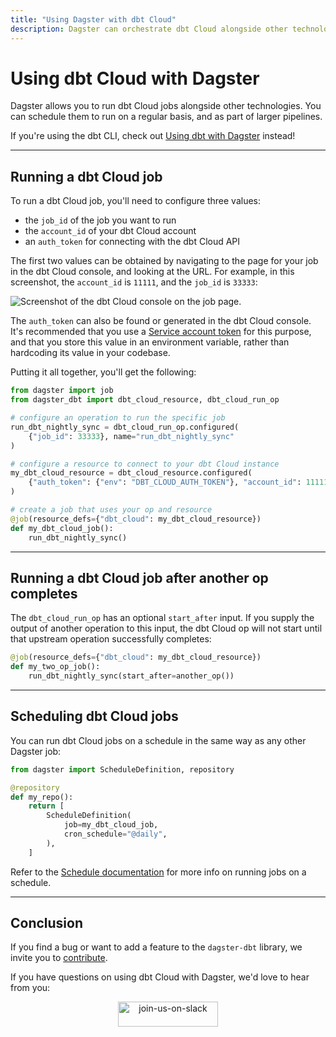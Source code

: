 ```yaml
---
title: "Using Dagster with dbt Cloud"
description: Dagster can orchestrate dbt Cloud alongside other technologies.
---
```


# Using dbt Cloud with Dagster

Dagster allows you to run dbt Cloud jobs alongside other technologies. You can schedule them to run on a regular basis, and as part of larger pipelines.

If you're using the dbt CLI, check out [Using dbt with Dagster](/integrations/dbt) instead!

---

## Running a dbt Cloud job

To run a dbt Cloud job, you'll need to configure three values:

- the `job_id` of the job you want to run
- the `account_id` of your dbt Cloud account
- an `auth_token` for connecting with the dbt Cloud API

The first two values can be obtained by navigating to the page for your job in the dbt Cloud console, and looking at the URL. For example, in this screenshot, the `account_id` is `11111`, and the `job_id` is `33333`:

<Image
alt="Screenshot of the dbt Cloud console on the job page."
src="/images/integrations/dbt/dbt_cloud_job_page.png"
width={1055}
height={673}
/>

The `auth_token` can also be found or generated in the dbt Cloud console. It's recommended that you use a [Service account token](https://docs.getdbt.com/docs/dbt-cloud/dbt-cloud-api/service-tokens) for this purpose, and that you store this value in an environment variable, rather than hardcoding its value in your codebase.

Putting it all together, you'll get the following:

```python startafter=start_dbt_cloud_job endbefore=end_dbt_cloud_job file=/integrations/dbt/dbt_cloud.py dedent=4
from dagster import job
from dagster_dbt import dbt_cloud_resource, dbt_cloud_run_op

# configure an operation to run the specific job
run_dbt_nightly_sync = dbt_cloud_run_op.configured(
    {"job_id": 33333}, name="run_dbt_nightly_sync"
)

# configure a resource to connect to your dbt Cloud instance
my_dbt_cloud_resource = dbt_cloud_resource.configured(
    {"auth_token": {"env": "DBT_CLOUD_AUTH_TOKEN"}, "account_id": 11111}
)

# create a job that uses your op and resource
@job(resource_defs={"dbt_cloud": my_dbt_cloud_resource})
def my_dbt_cloud_job():
    run_dbt_nightly_sync()
```

---

## Running a dbt Cloud job after another op completes

The `dbt_cloud_run_op` has an optional `start_after` input. If you supply the output of another operation to this input, the dbt Cloud op will not start until that upstream operation successfully completes:

```python startafter=start_dbt_cloud_job2 endbefore=end_dbt_cloud_job2 file=/integrations/dbt/dbt_cloud.py dedent=4
@job(resource_defs={"dbt_cloud": my_dbt_cloud_resource})
def my_two_op_job():
    run_dbt_nightly_sync(start_after=another_op())
```

---

## Scheduling dbt Cloud jobs

You can run dbt Cloud jobs on a schedule in the same way as any other Dagster job:

```python startafter=start_schedule_dbt_cloud endbefore=end_schedule_dbt_cloud file=/integrations/dbt/dbt_cloud.py dedent=4
from dagster import ScheduleDefinition, repository

@repository
def my_repo():
    return [
        ScheduleDefinition(
            job=my_dbt_cloud_job,
            cron_schedule="@daily",
        ),
    ]
```

Refer to the [Schedule documentation](/concepts/partitions-schedules-sensors/schedules#running-the-scheduler) for more info on running jobs on a schedule.

---

## Conclusion

If you find a bug or want to add a feature to the `dagster-dbt` library, we invite you to [contribute](/community/contributing).

If you have questions on using dbt Cloud with Dagster, we'd love to hear from you:

<p align="center">
  <a href="https://dagster-slackin.herokuapp.com/" target="_blank">
    <Image
      alt="join-us-on-slack"
      src="/assets/join-us-on-slack.png"
      width="160"
      height="40"
    />
  </a>
</p>
